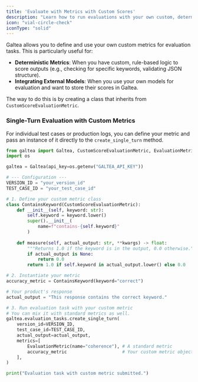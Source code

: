 ```yaml
---
title: 'Evaluate with Metrics with Custom Scores'
description: "Learn how to run evaluations with your own custom, deterministic metrics."
icon: "vial-circle-check"
iconType: "solid"
---
```


Galtea allows you to define and use your own custom metrics for evaluation tasks. This is particularly useful for:
-   **Deterministic Metrics**: When you have custom, rule-based logic to score outputs (e.g., checking for specific keywords, validating JSON structure).
-   **Integrating External Models**: When you use your own models for evaluation and want to store their scores in Galtea.

The way to do this is by creating a class that inherits from `CustomScoreEvaluationMetric`.

### Single-Turn Evaluation with Custom Metrics

For individual test cases or production logs, you can define your metric and pass an instance of it directly to the `create_single_turn` method.

```python
from galtea import Galtea, CustomScoreEvaluationMetric, EvaluationMetric
import os

galtea = Galtea(api_key=os.getenv("GALTEA_API_KEY"))

# --- Configuration ---
VERSION_ID = "your_version_id"
TEST_CASE_ID = "your_test_case_id"

# 1. Define your custom metric class
class ContainsKeyword(CustomScoreEvaluationMetric):
    def __init__(self, keyword: str):
        self.keyword = keyword.lower()
        super().__init__(
            name=f"contains-{self.keyword}"
        )
        
    def measure(self, actual_output: str, **kwargs) -> float:
        """Returns 1.0 if the keyword is in the output, 0.0 otherwise."""
        if actual_output is None:
            return 0.0
        return 1.0 if self.keyword in actual_output.lower() else 0.0

# 2. Instantiate your metric
accuracy_metric = ContainsKeyword(keyword="correct")

# Your product's response
actual_output = "This response contains the correct keyword."

# 3. Run evaluation task with your custom metric
# You can mix it with standard metrics as well.
galtea.evaluation_tasks.create_single_turn(
    version_id=VERSION_ID,
    test_case_id=TEST_CASE_ID,
    actual_output=actual_output,
    metrics=[
        EvaluationMetric(name="coherence"), # A standard metric
        accuracy_metric                     # Your custom metric object
    ],
)

print("Evaluation task with custom metric submitted.")
```
